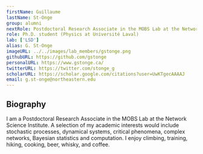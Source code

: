 ```yaml
---
firstName: Guillaume
lastName: St-Onge
group: alumni
nextRole: Postdoctoral Research Associate in the MOBS Lab at the Network Science Institute
role: Ph.D. student (Physics at Université Laval)
lab: ['LSD']
alias: G. St-Onge
imageURL: ../../images/lab_members/gstonge.png
githubURL: https://github.com/gstonge
personalURL: https://www.gstonge.ca/
twitterURL: https://twitter.com/stonge_g
scholarURL: https://scholar.google.com/citations?user=UwKTgecAAAAJ
email: g.st-onge@northeastern.edu
---
```


## Biography

I am a Postdoctoral Research Associate in the MOBS Lab at the Network Science Institute.
A selection of my academic interests would include stochastic processes, dynamical systems, critical phenomena, complex networks, Bayesian statistics and computation.
I enjoy climbing, training, hiking, cooking, beer, whisky, and coffee.